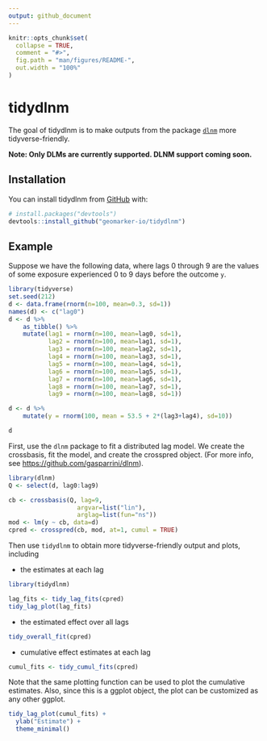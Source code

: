 ```yaml
---
output: github_document
---
```


<!-- README.md is generated from README.Rmd. Please edit that file -->

```r
knitr::opts_chunk$set(
  collapse = TRUE,
  comment = "#>",
  fig.path = "man/figures/README-",
  out.width = "100%"
)
```

# tidydlnm

<!-- badges: start -->
<!-- badges: end -->

The goal of tidydlnm is to make outputs from the package [`dlnm`](https://github.com/gasparrini/dlnm) more tidyverse-friendly.

**Note: Only DLMs are currently supported. DLNM support coming soon.**

## Installation

You can install tidydlnm from [GitHub](https://github.com/) with:

``` r
# install.packages("devtools")
devtools::install_github("geomarker-io/tidydlnm")
```
## Example

Suppose we have the following data, where lags 0 through 9 are the values of some exposure experienced 0 to 9 days before the outcome `y`.

```r
library(tidyverse)
set.seed(212)
d <- data.frame(rnorm(n=100, mean=0.3, sd=1))
names(d) <- c("lag0")
d <- d %>%
    as_tibble() %>%
    mutate(lag1 = rnorm(n=100, mean=lag0, sd=1),
           lag2 = rnorm(n=100, mean=lag1, sd=1),
           lag3 = rnorm(n=100, mean=lag2, sd=1),
           lag4 = rnorm(n=100, mean=lag3, sd=1),
           lag5 = rnorm(n=100, mean=lag4, sd=1),
           lag6 = rnorm(n=100, mean=lag5, sd=1),
           lag7 = rnorm(n=100, mean=lag6, sd=1),
           lag8 = rnorm(n=100, mean=lag7, sd=1),
           lag9 = rnorm(n=100, mean=lag8, sd=1))

d <- d %>%
    mutate(y = rnorm(100, mean = 53.5 + 2*(lag3+lag4), sd=10))

d
```


First, use the `dlnm` package to fit a distributed lag model. We create the crossbasis, fit the model, and create the crosspred object. (For more info, see [https://github.com/gasparrini/dlnm](https://github.com/gasparrini/dlnm)). 

```r
library(dlnm)
Q <- select(d, lag0:lag9)

cb <- crossbasis(Q, lag=9,
                   argvar=list("lin"),
                   arglag=list(fun="ns"))
mod <- lm(y ~ cb, data=d)
cpred <- crosspred(cb, mod, at=1, cumul = TRUE)
```

Then use `tidydlnm` to obtain more tidyverse-friendly output and plots, including 

- the estimates at each lag

```r
library(tidydlnm)

lag_fits <- tidy_lag_fits(cpred)
tidy_lag_plot(lag_fits)
```

- the estimated effect over all lags

```r
tidy_overall_fit(cpred)
```

- cumulative effect estimates at each lag

```r
cumul_fits <- tidy_cumul_fits(cpred)
```

Note that the same plotting function can be used to plot the cumulative estimates. Also, since this is a ggplot object, the plot can be customized as any other ggplot. 

```r
tidy_lag_plot(cumul_fits) +
  ylab("Estimate") +
  theme_minimal()
```
